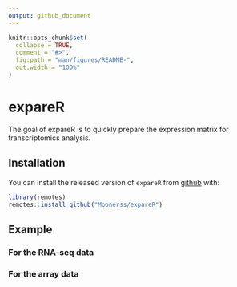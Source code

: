 ```yaml
---
output: github_document
---
```


<!-- README.md is generated from README.Rmd. Please edit that file -->

```r
knitr::opts_chunk$set(
  collapse = TRUE,
  comment = "#>",
  fig.path = "man/figures/README-",
  out.width = "100%"
)
```

# expareR

<!-- badges: start -->
<!-- badges: end -->

The goal of expareR is to quickly prepare the expression matrix for transcriptomics analysis.

## Installation

You can install the released version of `expareR` from [github](https://github.com/Moonerss/expareR) with:

``` r
library(remotes)
remotes::install_github("Moonerss/expareR")
```

## Example

### For the RNA-seq data



### For the array data

